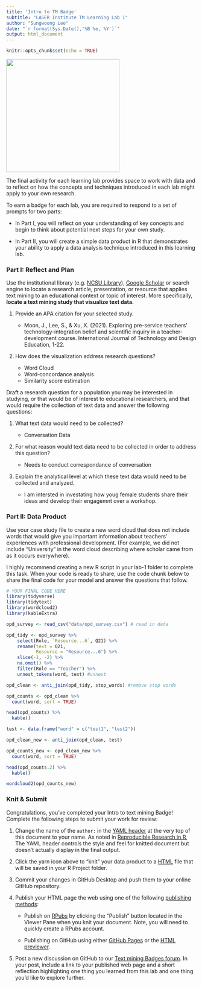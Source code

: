 ```yaml
---
title: 'Intro to TM Badge'
subtitle: "LASER Institute TM Learning Lab 1"
author: "Sungwoong Lee"
date: "`r format(Sys.Date(),'%B %e, %Y')`"
output: html_document
---
```


```r
knitr::opts_chunk$set(echo = TRUE)
```

![](img/tmb.png){width="300"}

The final activity for each learning lab provides space to work with data and to reflect on how the concepts and techniques introduced in each lab might apply to your own research.

To earn a badge for each lab, you are required to respond to a set of prompts for two parts: 

-   In Part I, you will reflect on your understanding of key concepts and begin to think about potential next steps for your own study.

-   In Part II, you will create a simple data product in R that demonstrates your ability to apply a data analysis technique introduced in this learning lab.

### Part I: Reflect and Plan

Use the institutional library (e.g. [NCSU Library](https://www.lib.ncsu.edu/#articles)), [Google Scholar](https://scholar.google.com/) or search engine to locate a research article, presentation, or resource that applies text mining to an educational context or topic of interest. More specifically, **locate a text mining study that visualize text data.**

1.  Provide an APA citation for your selected study.

    -   Moon, J., Lee, S., & Xu, X. (2021). Exploring pre-service teachers’ technology-integration belief and scientific inquiry in a teacher-development course. International Journal of Technology and Design Education, 1-22.

2.  How does the visualization address research questions?

    - Word Cloud
    - Word‑concordance analysis
    - Similarity score estimation
    

Draft a research question for a population you may be interested in studying, or that would be of interest to educational researchers, and that would require the collection of text data and answer the following questions:

1.  What text data would need to be collected?

    -   Conversation Data

2.  For what reason would text data need to be collected in order to address this question?

    -   Needs to conduct correspondance of conversation

3.  Explain the analytical level at which these text data would need to be collected and analyzed.

    -   I am intersted in investating how youg female students share their ideas and develop their engagemnt over a workshop.

### Part II: Data Product

Use your case study file to create a new word cloud that does not include words that would give you important information about teachers' experiences with professional development. (For example, we did not include "University" in the word cloud describing where scholar came from as it occurs everywhere).

I highly recommend creating a new R script in your lab-1 folder to complete this task. When your code is ready to share, use the code chunk below to share the final code for your model and answer the questions that follow.

```r
# YOUR FINAL CODE HERE
library(tidyverse)
library(tidytext)
library(wordcloud2)
library(kableExtra)

opd_survey <- read_csv("data/opd_survey.csv") # read in data

opd_tidy <- opd_survey %>%
    select(Role, `Resource...6`, Q21) %>%
    rename(text = Q21,
           Resource = "Resource...6") %>%
    slice(-1, -2) %>%
    na.omit() %>%
    filter(Role == "Teacher") %>%
    unnest_tokens(word, text) #unnest

opd_clean <- anti_join(opd_tidy, stop_words) #remove stop words

opd_counts <- opd_clean %>% 
  count(word, sort = TRUE)

head(opd_counts) %>%
  kable()

test <- data.frame("word" = c("test1", "test2"))

opd_clean_new <- anti_join(opd_clean, test)

opd_counts_new <- opd_clean_new %>% 
  count(word, sort = TRUE)

head(opd_counts.2) %>%
  kable()

wordcloud2(opd_counts_new)
```

### Knit & Submit

Congratulations, you've completed your Intro to text mining Badge! Complete the following steps to submit your work for review:

1.  Change the name of the `author:` in the [YAML header](https://monashdatafluency.github.io/r-rep-res/yaml-header.html) at the very top of this document to your name. As noted in [Reproducible Research in R](https://monashdatafluency.github.io/r-rep-res/index.html), The YAML header controls the style and feel for knitted document but doesn't actually display in the final output.

2.  Click the yarn icon above to "knit" your data product to a [HTML](https://bookdown.org/yihui/rmarkdown/html-document.html) file that will be saved in your R Project folder.

3.  Commit your changes in GitHub Desktop and push them to your online GitHub repository.

4.  Publish your HTML page the web using one of the following [publishing methods](https://rpubs.com/cathydatascience/518692):

    -   Publish on [RPubs](https://rpubs.com) by clicking the "Publish" button located in the Viewer Pane when you knit your document. Note, you will need to quickly create a RPubs account.

    -   Publishing on GitHub using either [GitHub Pages](https://pages.github.com) or the [HTML previewer](http://htmlpreview.github.io).

5.  Post a new discussion on GitHub to our [Text mining Badges forum](https://github.com/orgs/laser-institute/teams/network-analysis/discussions/3). In your post, include a link to your published web page and a short reflection highlighting one thing you learned from this lab and one thing you'd like to explore further.
